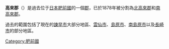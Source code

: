 {{日本郡 (廢除)|
| 郡 = 高來郡
| 日文原名 = 高来郡
| 平假名 = たかきぐん
| 羅馬字拼音 = Takaki-gun
| 地圖=
| 廢除時間 = 1878年
| 廢除理由 = 分割
| 廢除時處置 = '''高來郡''' → [[北高來郡|北高來郡]]、[[南高來郡|南高來郡]]
| 現在郡 = 
| 都道府縣 = 長崎縣
| 編號 = 
| 町 = 
| 村 = 
| 經度 = 
| 緯度 = 
| 註記 = 
|}}
'''高來郡'''（{{jpn|j=高来郡|kyu=高來郡|hg=たかきぐん|rm=Takaki gun|f=y}}）是過去位于[[日本|日本]][[肥前國|肥前國]]的一個[[郡|郡]]，已於1878年被分割為[[北高來郡|北高來郡]]和[[南高來郡|南高來郡]]。

過去的範圍包括了現在的[[諫早市|諫早市]]大部分地區、[[雲仙市|雲仙市]]、[[島原市|島原市]]、[[南島原市|南島原市]]以及[[長崎市|長崎市]]的部分地區。

{{火國二國的郡}}

[[Category:肥前國|Category:肥前國]]